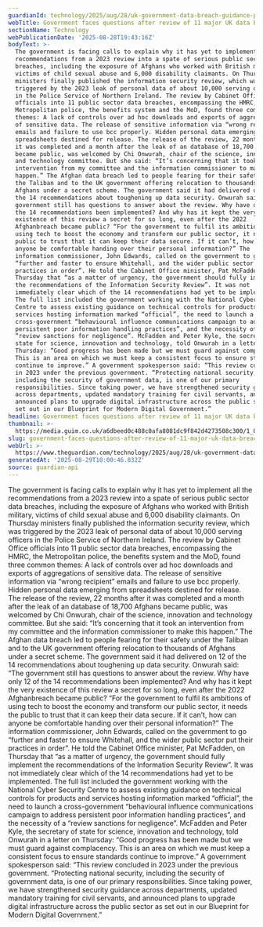```yaml
---
guardianId: technology/2025/aug/28/uk-government-data-breach-guidance-politics
webTitle: Government faces questions after review of 11 major UK data breaches
sectionName: Technology
webPublicationDate: '2025-08-28T19:43:16Z'
bodyText: >-
  The government is facing calls to explain why it has yet to implement all the
  recommendations from a 2023 review into a spate of serious public sector data
  breaches, including the exposure of Afghans who worked with British military,
  victims of child sexual abuse and 6,000 disability claimants. On Thursday
  ministers finally published the information security review, which was
  triggered by the 2023 leak of personal data of about 10,000 serving officers
  in the Police Service of Northern Ireland. The review by Cabinet Office
  officials into 11 public sector data breaches, encompassing the HMRC, the
  Metropolitan police, the benefits system and the MoD, found three common
  themes: A lack of controls over ad hoc downloads and exports of aggregations
  of sensitive data. The release of sensitive information via “wrong recipient”
  emails and failure to use bcc properly. Hidden personal data emerging from
  spreadsheets destined for release. The release of the review, 22 months after
  it was completed and a month after the leak of an database of 18,700 Afghans
  became public, was welcomed by Chi Onwurah, chair of the science, innovation
  and technology committee. But she said: “It’s concerning that it took an
  intervention from my committee and the information commissioner to make this
  happen.” The Afghan data breach led to people fearing for their safety under
  the Taliban and to the UK government offering relocation to thousands of
  Afghans under a secret scheme. The government said it had delivered on 12 of
  the 14 recommendations about toughening up data security. Onwurah said: “The
  government still has questions to answer about the review. Why have only 12 of
  the 14 recommendations been implemented? And why has it kept the very
  existence of this review a secret for so long, even after the 2022
  Afghanbreach became public? “For the government to fulfil its ambitions of
  using tech to boost the economy and transform our public sector, it needs the
  public to trust that it can keep their data secure. If it can’t, how can
  anyone be comfortable handing over their personal information?” The
  information commissioner, John Edwards, called on the government to go
  “further and faster to ensure Whitehall, and the wider public sector put their
  practices in order”. He told the Cabinet Office minister, Pat McFadden, on
  Thursday that “as a matter of urgency, the government should fully implement
  the recommendations of the Information Security Review”. It was not
  immediately clear which of the 14 recommendations had yet to be implemented.
  The full list included the government working with the National Cyber Security
  Centre to assess existing guidance on technical controls for products and
  services hosting information marked “official”, the need to launch a
  cross-government “behavioural influence communications campaign to address
  persistent poor information handling practices”, and the necessity of a
  “review sanctions for negligence”. McFadden and Peter Kyle, the secretary of
  state for science, innovation and technology, told Onwurah in a letter on
  Thursday: “Good progress has been made but we must guard against complacency.
  This is an area on which we must keep a consistent focus to ensure standards
  continue to improve.” A government spokesperson said: “This review concluded
  in 2023 under the previous government. “Protecting national security,
  including the security of government data, is one of our primary
  responsibilities. Since taking power, we have strengthened security guidance
  across departments, updated mandatory training for civil servants, and
  announced plans to upgrade digital infrastructure across the public sector as
  set out in our Blueprint for Modern Digital Government.”
headline: Government faces questions after review of 11 major UK data breaches
thumbnail: >-
  https://media.guim.co.uk/a6dbeed0c488c0afa8081dc9f842d4273508c300/1_0_5186_4149/500.jpg
slug: government-faces-questions-after-review-of-11-major-uk-data-breaches
webUrl: >-
  https://www.theguardian.com/technology/2025/aug/28/uk-government-data-breach-guidance-politics
generatedAt: '2025-08-29T10:00:46.832Z'
source: guardian-api
---
```

The government is facing calls to explain why it has yet to implement all the recommendations from a 2023 review into a spate of serious public sector data breaches, including the exposure of Afghans who worked with British military, victims of child sexual abuse and 6,000 disability claimants. On Thursday ministers finally published the information security review, which was triggered by the 2023 leak of personal data of about 10,000 serving officers in the Police Service of Northern Ireland. The review by Cabinet Office officials into 11 public sector data breaches, encompassing the HMRC, the Metropolitan police, the benefits system and the MoD, found three common themes: A lack of controls over ad hoc downloads and exports of aggregations of sensitive data. The release of sensitive information via “wrong recipient” emails and failure to use bcc properly. Hidden personal data emerging from spreadsheets destined for release. The release of the review, 22 months after it was completed and a month after the leak of an database of 18,700 Afghans became public, was welcomed by Chi Onwurah, chair of the science, innovation and technology committee. But she said: “It’s concerning that it took an intervention from my committee and the information commissioner to make this happen.” The Afghan data breach led to people fearing for their safety under the Taliban and to the UK government offering relocation to thousands of Afghans under a secret scheme. The government said it had delivered on 12 of the 14 recommendations about toughening up data security. Onwurah said: “The government still has questions to answer about the review. Why have only 12 of the 14 recommendations been implemented? And why has it kept the very existence of this review a secret for so long, even after the 2022 Afghanbreach became public? “For the government to fulfil its ambitions of using tech to boost the economy and transform our public sector, it needs the public to trust that it can keep their data secure. If it can’t, how can anyone be comfortable handing over their personal information?” The information commissioner, John Edwards, called on the government to go “further and faster to ensure Whitehall, and the wider public sector put their practices in order”. He told the Cabinet Office minister, Pat McFadden, on Thursday that “as a matter of urgency, the government should fully implement the recommendations of the Information Security Review”. It was not immediately clear which of the 14 recommendations had yet to be implemented. The full list included the government working with the National Cyber Security Centre to assess existing guidance on technical controls for products and services hosting information marked “official”, the need to launch a cross-government “behavioural influence communications campaign to address persistent poor information handling practices”, and the necessity of a “review sanctions for negligence”. McFadden and Peter Kyle, the secretary of state for science, innovation and technology, told Onwurah in a letter on Thursday: “Good progress has been made but we must guard against complacency. This is an area on which we must keep a consistent focus to ensure standards continue to improve.” A government spokesperson said: “This review concluded in 2023 under the previous government. “Protecting national security, including the security of government data, is one of our primary responsibilities. Since taking power, we have strengthened security guidance across departments, updated mandatory training for civil servants, and announced plans to upgrade digital infrastructure across the public sector as set out in our Blueprint for Modern Digital Government.”
